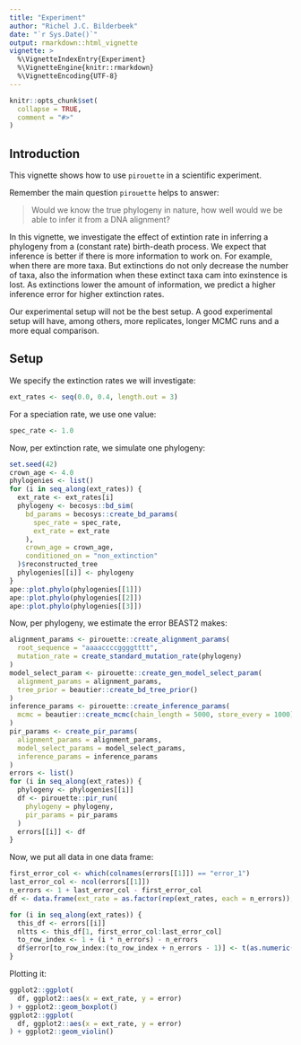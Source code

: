 ```yaml
---
title: "Experiment"
author: "Richel J.C. Bilderbeek"
date: "`r Sys.Date()`"
output: rmarkdown::html_vignette
vignette: >
  %\VignetteIndexEntry{Experiment}
  %\VignetteEngine{knitr::rmarkdown}
  %\VignetteEncoding{UTF-8}
---
```


```r
knitr::opts_chunk$set(
  collapse = TRUE,
  comment = "#>"
)
```

## Introduction

This vignette shows how to use `pirouette` in a scientific experiment.

Remember the main question `pirouette` helps to answer:

> Would we know the true phylogeny in nature,
> how well would we be able to infer it 
> from a DNA alignment?

In this vignette, we investigate the effect of extintion rate in inferring
a phylogeny from a (constant rate) birth-death process. We expect that
inference is better if there is more information to work on. For example,
when there are more taxa. But extinctions do not only decrease the number
of taxa, also the information when these extinct taxa cam into exinstence
is lost. As extinctions lower the amount of information, we predict
a higher inference error for higher extinction rates.

Our experimental setup will not be the best setup. A good experimental
setup will have, among others, more replicates, longer MCMC runs
and a more equal comparison.

## Setup

We specify the extinction rates we will investigate:

```r
ext_rates <- seq(0.0, 0.4, length.out = 3)
```

For a speciation rate, we use one value:

```r
spec_rate <- 1.0
```

Now, per extinction rate, we simulate one phylogeny:

```r
set.seed(42)
crown_age <- 4.0
phylogenies <- list()
for (i in seq_along(ext_rates)) {
  ext_rate <- ext_rates[i]
  phylogeny <- becosys::bd_sim(
    bd_params = becosys::create_bd_params(
      spec_rate = spec_rate,  
      ext_rate = ext_rate
    ),
    crown_age = crown_age,
    conditioned_on = "non_extinction"
  )$reconstructed_tree
  phylogenies[[i]] <- phylogeny
}
ape::plot.phylo(phylogenies[[1]])
ape::plot.phylo(phylogenies[[2]])
ape::plot.phylo(phylogenies[[3]])
```


Now, per phylogeny, we estimate the error BEAST2 makes:

```r
alignment_params <- pirouette::create_alignment_params(
  root_sequence = "aaaaccccggggtttt",
  mutation_rate = create_standard_mutation_rate(phylogeny)
)
model_select_param <- pirouette::create_gen_model_select_param(
  alignment_params = alignment_params,
  tree_prior = beautier::create_bd_tree_prior()
)
inference_params <- pirouette::create_inference_params(
  mcmc = beautier::create_mcmc(chain_length = 5000, store_every = 1000)
)
pir_params <- create_pir_params(
  alignment_params = alignment_params,
  model_select_params = model_select_params,
  inference_params = inference_params
)
errors <- list()
for (i in seq_along(ext_rates)) {
  phylogeny <- phylogenies[[i]]
  df <- pirouette::pir_run(
    phylogeny = phylogeny,
    pir_params = pir_params
  )
  errors[[i]] <- df
}
```

Now, we put all data in one data frame:

```r
first_error_col <- which(colnames(errors[[1]]) == "error_1")
last_error_col <- ncol(errors[[1]])
n_errors <- 1 + last_error_col - first_error_col
df <- data.frame(ext_rate = as.factor(rep(ext_rates, each = n_errors)), idx = seq(1, n_errors), error = NA)

for (i in seq_along(ext_rates)) {
  this_df <- errors[[i]]
  nltts <- this_df[1, first_error_col:last_error_col]
  to_row_index <- 1 + (i * n_errors) - n_errors 
  df$error[to_row_index:(to_row_index + n_errors - 1)] <- t(as.numeric(nltts)) 
}
```

Plotting it:

```r
ggplot2::ggplot(
  df, ggplot2::aes(x = ext_rate, y = error)
) + ggplot2::geom_boxplot()
ggplot2::ggplot(
  df, ggplot2::aes(x = ext_rate, y = error)
) + ggplot2::geom_violin()
```
